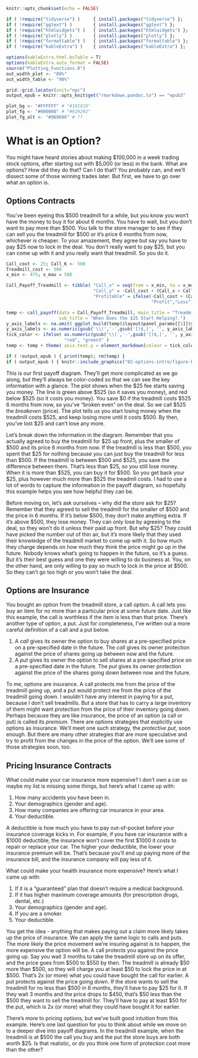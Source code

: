 <!-- Each chapter is set to compile separately - include "global" set-up -->

```r
knitr::opts_chunk$set(echo = FALSE)

if ( !require("tidyverse") )     { install.packages("tidyverse") };       require(tidyverse)
if ( !require("ggtext") )        { install.packages("ggtext") };          require(ggtext)
if ( !require("htmlwidgets") )   { install.packages("htmlwidgets") };     require(htmlwidgets)
if ( !require("plotly") )        { install.packages("plotly") };          require(plotly)
if ( !require("formattable") )   { install.packages("formattable") };     require(formattable)
if ( !require("kableExtra") )    { install.packages("kableExtra") };      require(kableExtra)

options(kableExtra.html.bsTable = T)
options(kableExtra.auto_format = FALSE)
source("Plotting_Functions.R")
out_width_plot <- "80%"
out_width_table <- "90%"

grid::grid.locator(unit="npc") 
output_epub = knitr::opts_knit$get("rmarkdown.pandoc.to") == "epub3"
```

``` r
plot_bg <- "#FFFFFF" # "#191919"
plot_fg <- "#000000" # "#929292"
plot_fg_alt <- "#969696" # ??
```

# What is an Option? 

You might have heard stories about making \$100,000 in a week trading stock options, after starting out with $5,000 (or less) in the bank. What are options? How did they do that? Can I do that? You probably can, and we'll dissect some of those winning trades later. But first, we have to go over what an option is.


## Options Contracts

You've been eyeing this \$500 treadmill for a while, but you know you won't have the money to buy it for about 6 months. You have to wait, but you don't want to pay more than \$500. You talk to the store manager to see if they can sell you the treadmill for \$500 or it's price 6 months from now, whichever is cheaper. To your amazement, they agree but say you have to pay \$25 now to lock in the deal. You don't really want to pay \$25, but you can come up with it and you really want that treadmill. So you do it.

```r
Call_cost <- 25; Call_K <- 500
Treadmill_cost <- 500
x_min <- 475; x_max = 580

Call_Payoff_Treadmill <- tibble( "Call_x" = seq(from = x_min, to = x_max, by = 0.01),
                                 "Call_y" = -Call_cost + (Call_x > Call_K)*(Call_x-Call_K),
                                 "Profitable" = ifelse(-Call_cost + (Call_x > Call_K)*(Call_x-Call_K) > 0, 
                                                       "Profit","Loss") )

temp <- call_payoff(data = Call_Payoff_Treadmill, main_title = "Treadmill Cost In 6 Months.",
                    sub_title = "When Does the $25 Start Helping?.")
y_axis_labels <- na.omit( ggplot_build(temp)$layout$panel_params[[1]]$y$get_labels() )
y_axis_labels <- as.numeric(gsub('\\(','-',gsub('[)$,]', '', y_axis_labels)))
tick_color <- ifelse( as.numeric(gsub('\\(','-',gsub('[)$,]', '', y_axis_labels))) < 0,
                      "red", "green3" )
temp <- temp + theme( axis.text.y = element_markdown(colour = tick_color) )

if ( !output_epub ) { print(temp); rm(temp) }
if ( output_epub ) { knitr::include_graphics("02-options-intro/figure-html/Treadmill-Covered-Call-1.png") }
```

This is our first payoff diagram. They'll get more complicated as we go along, but they'll always be color-coded so that we can see the key information with a glance. The plot shows when the \$25 fee starts saving you money. The line is green above \$525 (so it saves you money), and red below \$525 (so it costs you money). You save \$0 if the treadmill costs \$525 6 months from now, so you've "broken even" on the deal. So we call \$525 the *breakeven* (price). The plot tells us you start losing money when the treadmill costs \$525, and keep losing more until it costs \$500. By then, you've lost \$25 and can't lose any more.

Let's break down the information in the diagram. Remember that you actually agreed to buy the treadmill for \$25 up front, plus the smaller of \$500 and its price 6 months from now. If the treadmill is less than \$500, you spent that \$25 for nothing because you can just buy the treadmill for less than \$500. If the treadmill is between \$500 and \$525, you save the difference between them. That's less than \$25, so you still lose money. When it is more than \$525, you can buy it for \$500. So you get back your \$25, plus however much more than \$525 the treadmll costs. I had to use a lot of words to capture the information in the payoff diagram, so hopefully this example helps you see how helpful they can be.

Before moving on, let's ask ourselves -- why did the store ask for \$25? Remember that they agreed to sell the treadmill for the smaller of \$500 and the price in 6 months. If it's below \$500, they don't make anything extra. If it's above \$500, they lose money. They can only lose by agreeing to the deal, so they won't do it unless their paid up front. But why \$25? They could have picked the number out of thin air, but it's more likely that they used their knowledge of the treadmill market to come up with it. So how much they charge depends on how much they think the price might go up in the future. Nobody knows what's going to happen in the future, so it's a guess. But it's their best guess and one they were willing to do business at. You, on the other hand, are only willing to pay so much to lock in the price at \$500. So they can't go too high or you won't take the deal. 


## Options are Insurance

You bought an option from the treadmill store, a call option. A call lets you buy an item for no more than a particular price at some future date. Just like this example, the call is worthless if the item is less than that price. There's another type of option, a put. Just for completeness, I've written out a more careful definition of a call and a put below. 

  1. A *call* gives its owner the option to buy shares at a pre-specified price on a pre-specified date in the future. The *call* gives its owner protection against the price of shares going up between now and the future.
  2. A *put* gives its owner the option to sell shares at a pre-specified price on a pre-specified date in the future. The *put* gives its owner protection against the price of the shares going down between now and the future.

To me, options are insurance. A call protects me from the price of the treadmill going up, and a put would protect me from the price of the treadmill going down. I wouldn't have any interest in paying for a put, because I don't sell treadmills. But a store that has to carry a large inventory of them might want protection from the price of their inventory going down. Perhaps because they are like insurance, the price of an option (a call or put) is called its *premium*. There are options strategies that explicitly use options as insurance. We'll meet one such strategy, the *protective put*, soon enough. But there are many other strategies that are more speculative and try to profit from the changes in the price of the option. We'll see some of those strategies soon, too. 


## Pricing Insurance Contracts

What could make your car insurance more expensive? I don't own a car so maybe my list is missing some things, but here's what I came up with: 

  1. How many accidents you have been in. 
  2. Your demographics (gender and age).
  3. How many companies are offering car insurance in your area.
  4. Your deductible. 
  
A deductible is how much you have to pay out-of-pocket before your insurance coverage kicks in. For example, if you have car insurance with a \$1000 deductible, the insurance won't cover the first \$1000 it costs to repair or replace your car. The higher your deductible, the lower your insurance premium will be. That's because you'll end up paying more of the insurance bill, and the insurance company will pay less of it. 

What could make your health insurance more expensive? Here's what I came up with: 

  1. If it is a "guaranteed" plan that doesn't require a medical background.
  2. If it has higher maximum coverage amounts (for prescription drugs, dental, etc.)
  3. Your demographics (gender and age).
  4. If you are a smoker. 
  5. Your deductible. 
  
You get the idea - anything that makes paying out a claim more likely takes up the price of insurance. We can apply the same logic to calls and puts. The more likely the price movement we're insuring against is to happen, the more expensive the option will be. A call protects you against the price going up.  Say you wait 3 months to take the treadmill store up on its offer, and the price goes from \$500 to \$550 by then. The treadmill is already \$50 more than \$500, so they will charge you at least \$50 to lock the price in at \$500. That's 2x (or more) what you could have bought the call for earlier. A put protects against the price going down. If the store wants to sell the treadmill for no less than \$500 in 6 months, they'll have to pay \$25 for it. If they wait 3 months and the price drops to \$450, that's \$50 less than the \$500 they want to sell the treadmill for. They'll have to pay at least \$50 for the put, which is 2x (or more) what they could have bought it for earlier.

There's more to pricing options, but we've built good intuition from this example. Here's one last question for you to think about while we move on to a deeper dive into payoff diagrams. In the treadmill example, when the treadmill is at \$500 the call you buy and the put the store buys are both worth \$25. Is that realistic, or do you think one form of protection cost more than the other? 